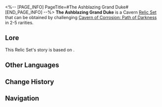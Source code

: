 <%-- [PAGE_INFO]
PageTitle=#The Ashblazing Grand Duke#
[END_PAGE_INFO] --%>
{{Relic Set Infobox
|id           = 81154
|image1       = Item The Ashblazing Grand Duke.png{{subst:void|<!--$UPLOAD:<<SpriteOutput/ItemFigures/71024.png>-<Item The Ashblazing Grand Duke.png>-<Relic Icons>>-->}}
|type         = Cavern Relic
|2pcBonus     = Increases the DMG dealt by Follow-up ATK by 20%.
|4pcBonus     = When the wearer uses a Follow-up ATK, increases the wearer's ATK by 6% for every time the Follow-up ATK deals DMG. This effect can stack up to 8 time(s) and lasts for 3 turn(s). This effect is removed the next time the wearer uses a Follow-up ATK.
|head         = Grand Duke's Crown of Netherflame
|hand         = Grand Duke's Gloves of Fieryfur
|body         = Grand Duke's Robe of Grace
|feet         = Grand Duke's Ceremonial Boots
|rarity       = 2345
|source2.1    = [[Cavern of Corrosion: Path of Darkness]]
|source3.1    = [[Cavern of Corrosion: Path of Darkness]]
|source4.1    = [[Cavern of Corrosion: Path of Darkness]]
|source5.1    = [[Cavern of Corrosion: Path of Darkness]]
|source5.2    = [[Synthesize Relics]]
|utility1     = 
|utility2     = 
|utility3     = 
}}
'''The Ashblazing Grand Duke''' is a Cavern [[Relic/Sets|Relic Set]] that can be obtained by challenging [[Cavern of Corrosion: Path of Darkness]] in 2-5{{Icon/Stars|1}} rarities.

==Lore==
This Relic Set's story is based on {{tx}}.
{{Relic Lore|The Ashblazing Grand Duke}}

==Other Languages==
{{Other Languages
|en   = The Ashblazing Grand Duke
|zhs  = 毁烬焚骨的大公
|zht  = 毀燼焚骨的大公
|ja   = 灰燼を燃やし尽くす大公
|ko   = 재와 뼈마저 불사르는 대공
|es   = Gran duque incinerador
|fr   = Grand duc incandescendre
|ru   = Сжигающий дотла герцог
|th   = The Ashblazing Grand Duke
|vi   = Đại Công Tước Tro Tàn
|de   = Der eingeäscherte Erzherzog
|id   = The Ashblazing Grand Duke
|pt   = Grão-Duque em Brasas
}}

==Change History==
{{Change History|1.5}}

==Navigation==
{{Relic Set Navbox}}
